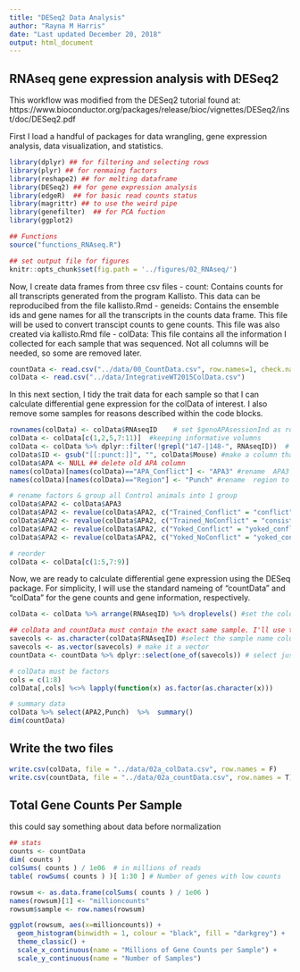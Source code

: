 ```yaml
---
title: "DESeq2 Data Analysis"
author: "Rayna M Harris"
date: "Last updated December 20, 2018"
output: html_document
---
```


## RNAseq gene expression analysis with DESeq2 

This workflow was modified from the DESeq2 tutorial found at: https://www.bioconductor.org/packages/release/bioc/vignettes/DESeq2/inst/doc/DESeq2.pdf

First I load a handful of packages for data wrangling, gene expression analysis, data visualization, and statistics.

```r
library(dplyr) ## for filtering and selecting rows
library(plyr) ## for renmaing factors
library(reshape2) ## for melting dataframe
library(DESeq2) ## for gene expression analysis
library(edgeR)  ## for basic read counts status
library(magrittr) ## to use the weird pipe
library(genefilter)  ## for PCA fuction
library(ggplot2)

## Functions
source("functions_RNAseq.R")

## set output file for figures 
knitr::opts_chunk$set(fig.path = '../figures/02_RNAseq/')
```

Now, I create data frames from three csv files
- count: Contains counts for all transcripts generated from the program Kallisto. This data can be reproducibed from the file kallisto.Rmd
- geneids: Contains the ensemble ids and gene names for all the transcripts in the counts data frame. This file will be used to convert transcipt counts to gene counts. This file was also created via kallisto.Rmd file
- colData: This file contains all the information I collected for each sample that was sequenced. Not all columns will be needed, so some are removed later. 

```r
countData <- read.csv("../data/00_CountData.csv", row.names=1, check.names=FALSE )
colData <- read.csv("../data/IntegrativeWT2015ColData.csv")
```

In this next section, I tidy the trait data for each sample so that I can calculate differential gene expression for the colData of interest. I also remove some samples for reasons described within the code blocks.

```r
rownames(colData) <- colData$RNAseqID    # set $genoAPAsessionInd as rownames
colData <- colData[c(1,2,5,7:11)]  #keeping informative volumns
colData <- colData %>% dplyr::filter(!grepl("147-|148-", RNAseqID))  # remove 147, and 148:  homecage animals 
colData$ID <- gsub("[[:punct:]]", "", colData$Mouse) #make a column that thas id without the dash
colData$APA <- NULL ## delete old APA column
names(colData)[names(colData)=="APA_Conflict"] <- "APA3" #rename  APA3 to match color scheme
names(colData)[names(colData)=="Region"] <- "Punch" #rename  region to punch

# rename factors & group all Control animals into 1 group
colData$APA2 <- colData$APA3 
colData$APA2 <- revalue(colData$APA2, c("Trained_Conflict" = "conflict")) 
colData$APA2 <- revalue(colData$APA2, c("Trained_NoConflict" = "consistent")) 
colData$APA2 <- revalue(colData$APA2, c("Yoked_Conflict" = "yoked_conflict")) 
colData$APA2 <- revalue(colData$APA2, c("Yoked_NoConflict" = "yoked_consistent")) 

# reorder 
colData <- colData[c(1:5,7:9)]
```

Now, we are ready to calculate differential gene expression using the DESeq package. For simplicity, I will use the standard nameing of "countData" and "colData" for the gene counts and gene information, respectively.

```r
colData <- colData %>% arrange(RNAseqID) %>% droplevels() #set the coldata to be the countbygene df

## colData and countData must contain the exact same sample. I'll use the next three lines to make that happen
savecols <- as.character(colData$RNAseqID) #select the sample name column that corresponds to row names
savecols <- as.vector(savecols) # make it a vector
countData <- countData %>% dplyr::select(one_of(savecols)) # select just the columns that match the samples in colData

# colData must be factors
cols = c(1:8)
colData[,cols] %<>% lapply(function(x) as.factor(as.character(x)))

# summary data
colData %>% select(APA2,Punch)  %>%  summary()
dim(countData)
```

## Write the two files

```r
write.csv(colData, file = "../data/02a_colData.csv", row.names = F)
write.csv(countData, file = "../data/02a_countData.csv", row.names = T)
```

## Total Gene Counts Per Sample 
this could say something about data before normalization

```r
## stats
counts <- countData
dim( counts )
colSums( counts ) / 1e06  # in millions of reads
table( rowSums( counts ) )[ 1:30 ] # Number of genes with low counts

rowsum <- as.data.frame(colSums( counts ) / 1e06 )
names(rowsum)[1] <- "millioncounts"
rowsum$sample <- row.names(rowsum)

ggplot(rowsum, aes(x=millioncounts)) + 
  geom_histogram(binwidth = 1, colour = "black", fill = "darkgrey") +
  theme_classic() +
  scale_x_continuous(name = "Millions of Gene Counts per Sample") +
  scale_y_continuous(name = "Number of Samples")
```
